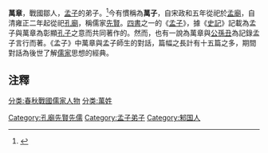 {{Otheruses|subject=孟子弟子|other=[[西汉|西汉]][[游侠|游侠]]|万章 (西汉)}}
'''萬章'''，戰國鄒人，[[孟子|孟子]]的弟子。<ref>{{cite web |author1=簡逸光 |title=萬章 |url=https://www.tctcc.taipei/zh-tw/C/Sage/Confucian/1/16/256.htm |publisher=臺北市孔廟儒學文化網 |accessdate=2018-08-15 |archive-url=https://web.archive.org/web/20180815164532/https://www.tctcc.taipei/zh-tw/C/Sage/Confucian/1/16/256.htm |archive-date=2018-08-15 |dead-url=yes }}</ref>今有慣稱為'''萬子'''，自宋政和五年從祀於[[孟廟|孟廟]]，自清雍正二年起從祀[[孔廟|孔廟]]，稱儒家[[先賢|先賢]]。[[四書|四書]]之一的《[[孟子_(著作)|孟子]]》，據《[[史記|史記]]》記載為孟子與萬章為彰顯[[孔子|孔子]]之意而共同著作的。然而，也有一說為萬章與[[公孫丑|公孫丑]]為記錄孟子言行而著。《孟子》中萬章與孟子師生的對話，篇幅之長計有十五篇之多，期間對話為後世了解[[儒家|儒家]]思想的經典。

== 注釋 ==
{{reflist}}

[[分类:春秋戰國儒家人物|分类:春秋戰國儒家人物]]
[[分类:萬姓|分类:萬姓]]
[[Category:孔廟先賢先儒|Category:孔廟先賢先儒]]
[[Category:孟子弟子|Category:孟子弟子]]
[[Category:邾国人|Category:邾国人]]